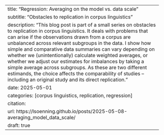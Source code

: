 ---
title: "Regression: Averaging on the model vs. data scale"
subtitle: "Obstacles to replication in corpus linguistics"
description: "This blog post is part of a small series on obstacles to replication in corpus linguistics. It deals with problems that can arise if the observations drawn from a corpus are unbalanced across relevant subgroups in the data. I show how simple and comparative data summaries can vary depending on whether we (unintentionally) calculate weighted averages, or whether we adjust our estimates for imbalances by taking a simple average across subgroups. As these are two different estimands, the choice affects the comparability of studies -- including an original study and its direct replication."
date: 2025-05-01
categories: [corpus linguistics, replication, regression]
citation: 
  url: https://lsoenning.github.io/posts/2025-05-08-averaging_model_data_scale/ 
draft: true
---